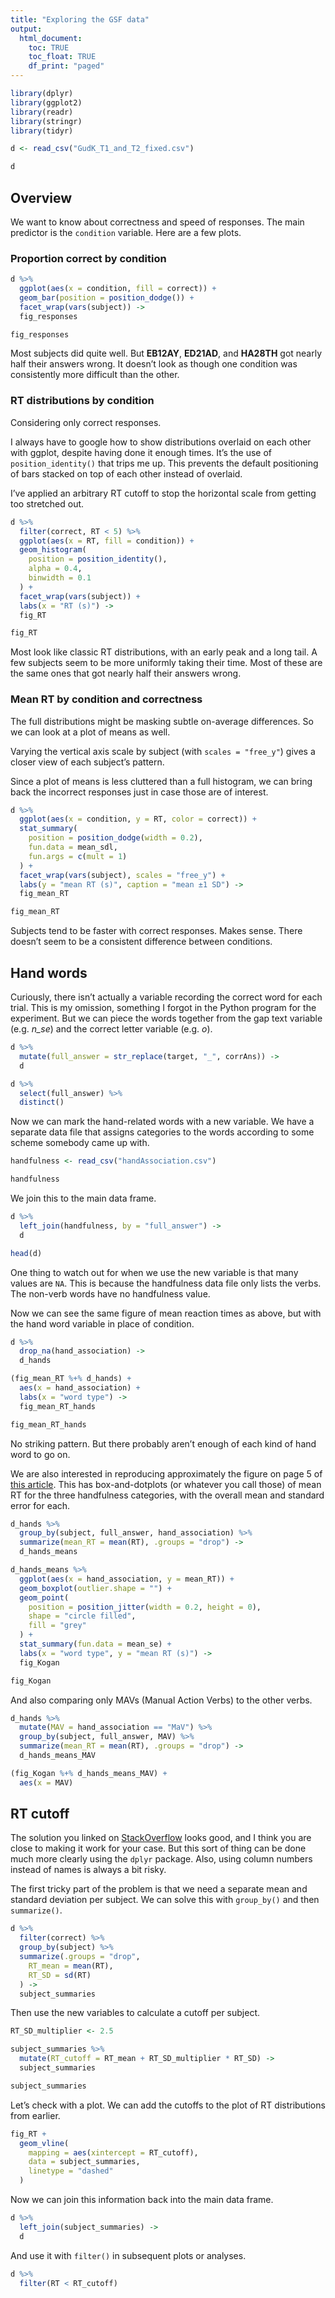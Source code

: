 ```yaml
---
title: "Exploring the GSF data"
output:
  html_document:
    toc: TRUE
    toc_float: TRUE
    df_print: "paged"
---
```


```r
library(dplyr)
library(ggplot2)
library(readr)
library(stringr)
library(tidyr)
```

```r
d <- read_csv("GudK_T1_and_T2_fixed.csv")
```

```r
d
```

## Overview

We want to know about correctness and speed of responses. The main predictor is the `condition` variable. Here are a few plots.

### Proportion correct by condition

```r
d %>%
  ggplot(aes(x = condition, fill = correct)) +
  geom_bar(position = position_dodge()) +
  facet_wrap(vars(subject)) ->
  fig_responses

fig_responses
```

Most subjects did quite well. But **EB12AY**, **ED21AD**, and **HA28TH** got nearly half their answers wrong. It doesn't look as though one condition was consistently more difficult than the other.

### RT distributions by condition

Considering only correct responses.

I always have to google how to show distributions overlaid on each other with ggplot, despite having done it enough times. It's the use of `position_identity()` that trips me up. This prevents the default positioning of bars stacked on top of each other instead of overlaid.

I've applied an arbitrary RT cutoff to stop the horizontal scale from getting too stretched out.

```r
d %>%
  filter(correct, RT < 5) %>%
  ggplot(aes(x = RT, fill = condition)) +
  geom_histogram(
    position = position_identity(),
    alpha = 0.4,
    binwidth = 0.1
  ) +
  facet_wrap(vars(subject)) +
  labs(x = "RT (s)") ->
  fig_RT

fig_RT
```

Most look like classic RT distributions, with an early peak and a long tail. A few subjects seem to be more uniformly taking their time. Most of these are the same ones that got nearly half their answers wrong.

### Mean RT by condition and correctness

The full distributions might be masking subtle on-average differences. So we can look at a plot of means as well.

Varying the vertical axis scale by subject (with `scales = "free_y"`) gives a closer view of each subject's pattern.

Since a plot of means is less cluttered than a full histogram, we can bring back the incorrect responses just in case those are of interest.

```r
d %>%
  ggplot(aes(x = condition, y = RT, color = correct)) +
  stat_summary(
    position = position_dodge(width = 0.2),
    fun.data = mean_sdl,
    fun.args = c(mult = 1)
  ) +
  facet_wrap(vars(subject), scales = "free_y") +
  labs(y = "mean RT (s)", caption = "mean ±1 SD") ->
  fig_mean_RT

fig_mean_RT
```

Subjects tend to be faster with correct responses. Makes sense. There doesn't seem to be a consistent difference between conditions.

## Hand words

Curiously, there isn't actually a variable recording the correct word for each trial. This is my omission, something I forgot in the Python program for the experiment. But we can piece the words together from the gap text variable (e.g. *n_se*) and the correct letter variable (e.g. *o*).

```r
d %>%
  mutate(full_answer = str_replace(target, "_", corrAns)) ->
  d

d %>%
  select(full_answer) %>%
  distinct()
```

Now we can mark the hand-related words with a new variable. We have a separate data file that assigns categories to the words according to some scheme somebody came up with.

```r
handfulness <- read_csv("handAssociation.csv")
```

```r
handfulness
```

We join this to the main data frame.

```r
d %>%
  left_join(handfulness, by = "full_answer") ->
  d

head(d)
```

One thing to watch out for when we use the new variable is that many values are `NA`. This is because the handfulness data file only lists the verbs. The non-verb words have no handfulness value.

Now we can see the same figure of mean reaction times as above, but with the hand word variable in place of condition.

```r
d %>%
  drop_na(hand_association) ->
  d_hands

(fig_mean_RT %+% d_hands) +
  aes(x = hand_association) +
  labs(x = "word type") ->
  fig_mean_RT_hands

fig_mean_RT_hands
```

No striking pattern. But there probably aren't enough of each kind of hand word to go on.

We are also interested in reproducing approximately the figure on page 5 of [this article](https://doi.org/10.1016/j.neuropsychologia.2020.107563). This has box-and-dotplots (or whatever you call those) of mean RT for the three handfulness categories, with the overall mean and standard error for each.

```r
d_hands %>%
  group_by(subject, full_answer, hand_association) %>%
  summarize(mean_RT = mean(RT), .groups = "drop") ->
  d_hands_means

d_hands_means %>%
  ggplot(aes(x = hand_association, y = mean_RT)) +
  geom_boxplot(outlier.shape = "") +
  geom_point(
    position = position_jitter(width = 0.2, height = 0),
    shape = "circle filled",
    fill = "grey"
  ) +
  stat_summary(fun.data = mean_se) +
  labs(x = "word type", y = "mean RT (s)") ->
  fig_Kogan

fig_Kogan
```

And also comparing only MAVs (Manual Action Verbs) to the other verbs.

```r
d_hands %>%
  mutate(MAV = hand_association == "MaV") %>%
  group_by(subject, full_answer, MAV) %>%
  summarize(mean_RT = mean(RT), .groups = "drop") ->
  d_hands_means_MAV

(fig_Kogan %+% d_hands_means_MAV) +
  aes(x = MAV)
```

## RT cutoff

The solution you linked on [StackOverflow](https://stackoverflow.com/questions/61601426/remove-outlier-rows-by-column-and-factor-in-r) looks good, and I think you are close to making it work for your case. But this sort of thing can be done much more clearly using the `dplyr` package. Also, using column numbers instead of names is always a bit risky.

The first tricky part of the problem is that we need a separate mean and standard deviation per subject. We can solve this with `group_by()` and then `summarize()`.

```r
d %>%
  filter(correct) %>%
  group_by(subject) %>%
  summarize(.groups = "drop",
    RT_mean = mean(RT),
    RT_SD = sd(RT)
  ) ->
  subject_summaries
```

Then use the new variables to calculate a cutoff per subject.

```r
RT_SD_multiplier <- 2.5

subject_summaries %>%
  mutate(RT_cutoff = RT_mean + RT_SD_multiplier * RT_SD) ->
  subject_summaries

subject_summaries
```

Let's check with a plot. We can add the cutoffs to the plot of RT distributions from earlier.

```r
fig_RT +
  geom_vline(
    mapping = aes(xintercept = RT_cutoff),
    data = subject_summaries,
    linetype = "dashed"
  )
```

Now we can join this information back into the main data frame.

```r
d %>%
  left_join(subject_summaries) ->
  d
```

And use it with `filter()` in subsequent plots or analyses.

```r
d %>%
  filter(RT < RT_cutoff)
```

